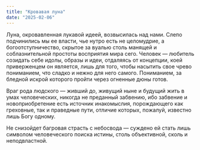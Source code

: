 ---
title: "Кровавая луна"
date: "2025-02-06"
---

Луна, окровавленная лукавой идеей, возвысилась над нами. Слепо подчинились мы ее власти, чье нутро есть не целомудрие, а богоотступничество, скрытое за вуалью столь манящей и соблазнительной простоты восприятия мира сего. Человек — любитель созидать себе идолы, образы и идеи, отдаляясь от концепции, коей приверженцем он является, лишь для того, чтобы насытить свое чрево пониманием, что сладко и нежно для него самого. Пониманием, за бледной искрой которого пройти через огненные дюны готов.

Враг рода людского — живший до, живущий ныне и будущий жить в умах человеческих, никогда не преданный забвению, ибо забвение и новоприобретение есть источник инакомыслия, порождающего как греховные, так и праведные пути, отличие которых, пожалуй, известно лишь Богу одному.

Не снизойдет багровая страсть с небосвода — суждено ей стать лишь символом человеческого поиска истины, столь объективной, сколь и неподвластной.
